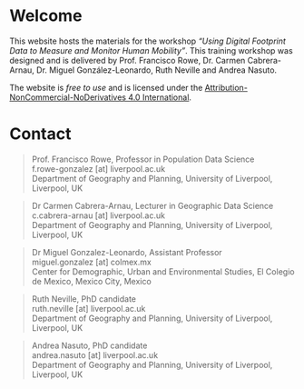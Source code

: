 # Welcome {.unnumbered}

This website hosts the materials for the workshop *"Using Digital Footprint Data to Measure and Monitor Human Mobility"*. This training workshop was designed and is delivered by Prof. Francisco Rowe, Dr. Carmen Cabrera-Arnau, Dr. Miguel González-Leonardo, Ruth Neville and Andrea Nasuto.

The website is *free to use* and is licensed under the [Attribution-NonCommercial-NoDerivatives 4.0 International](https://creativecommons.org/licenses/by-nc-nd/4.0/). <!-- A compilation of this web course is hosted as a GitHub repository that you can access: -->

<!-- -   As a download of a `.zip` file that contains all the materials -->

<!-- -   As an html website -->

<!-- -   As a pdf document -->

<!-- -   As a GitHub repository -->

# Contact {.unnumbered}

> | Prof. Francisco Rowe, Professor in Population Data Science
> | f.rowe-gonzalez \[at\] liverpool.ac.uk
> | Department of Geography and Planning, University of Liverpool, Liverpool, UK

> | Dr Carmen Cabrera-Arnau, Lecturer in Geographic Data Science
> | c.cabrera-arnau \[at\] liverpool.ac.uk
> | Department of Geography and Planning, University of Liverpool, Liverpool, UK

> | Dr Miguel Gonzalez-Leonardo, Assistant Professor
> | miguel.gonzalez \[at\] colmex.mx
> | Center for Demographic, Urban and Environmental Studies, El Colegio de Mexico, Mexico City, Mexico

> | Ruth Neville, PhD candidate
> | ruth.neville \[at\] liverpool.ac.uk
> | Department of Geography and Planning, University of Liverpool, Liverpool, UK

> | Andrea Nasuto, PhD candidate
> | andrea.nasuto \[at\] liverpool.ac.uk
> | Department of Geography and Planning, University of Liverpool, Liverpool, UK
